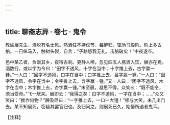 ```yaml
---
---
---
```

title: 聊斋志异 · 卷七 · 鬼令
---

教谕展先生，洒脱有名士风。然酒狂不持仪节，每醉归，辄驰马殿阶。阶上多古柏。一日纵马入，触树头裂，自言：“子路怒我无礼，击脑破矣！”中夜遂卒。

邑中某乙者，负贩其乡，夜宿古刹。更静人稀，忽见四五人携酒入饮，展亦在焉。酒数行，或以字为令曰：“田字不透风，十字在当中；十字推上去，古字赢一锺。”一人曰：“回字不透风，口字在当中；口字推上去，吕字赢一锺。”一人曰：“囹字不透风，令字在当中；令字推上去，含字赢一锺。”又一人曰：“困字不透风，木字在当中；木字推上去，杏字赢一锺。”末至展，凝思不得。众笑曰：“既不能令，须当受命。”飞一觥来。展即云：“我得之矣：曰字不透风，一字在当中；……”众又笑曰：“推作何物？”展吸尽曰：“一字推上去，一口一大锺！”相与大笑，未几出门去。某不知展死，窃疑其罢官归也。及归问之，则展死已久，始悟所遇者鬼耳。

【注释】


